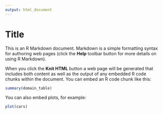 ```yaml
---
output: html_document
---
```


Title
========================================================

This is an R Markdown document. Markdown is a simple formatting syntax for authoring web pages (click the **Help** toolbar button for more details on using R Markdown).

When you click the **Knit HTML** button a web page will be generated that includes both content as well as the output of any embedded R code chunks within the document. You can embed an R code chunk like this:

```r
summary(domain_table)
```

You can also embed plots, for example:

```r
plot(cars)
```

